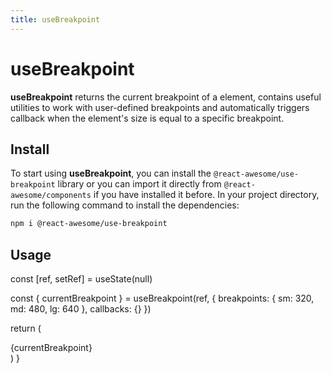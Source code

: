 ```yaml
---
title: useBreakpoint
---
```


# useBreakpoint

**useBreakpoint** returns the current breakpoint of a element, contains useful utilities to work with user-defined breakpoints and automatically triggers
callback when the element's size is equal to a specific breakpoint.

## Install

To start using **useBreakpoint**, you can install the `@react-awesome/use-breakpoint` library or you can import it directly from `@react-awesome/components` if you have installed it before. In your project directory, run
the following command to install the dependencies:

```sh npm2yarn
npm i @react-awesome/use-breakpoint
```

## Usage


  const [ref, setRef] = useState(null)

const { currentBreakpoint } = useBreakpoint(ref, {
breakpoints: {
sm: 320,
md: 480,
lg: 640
},
callbacks: {}
})

return (

<div ref={setRef} className="w-full flex items-center justify-center">
  <div className="h-32 w-full max-w-32 flex items-center justify-center  p-0.5 overflow-hidden text-xl font-medium text-gray-900 rounded-lg group bg-gradient-to-br from-purple-600 to-blue-500 group-hover:from-purple-600 group-hover:to-blue-500 hover:text-white dark:text-white focus:ring-4 focus:outline-none focus:ring-blue-300 dark:focus:ring-blue-800">
    {currentBreakpoint}
  </div>
</div>
) }

<Container showSizeHandler>
  <Example />
</Container>

